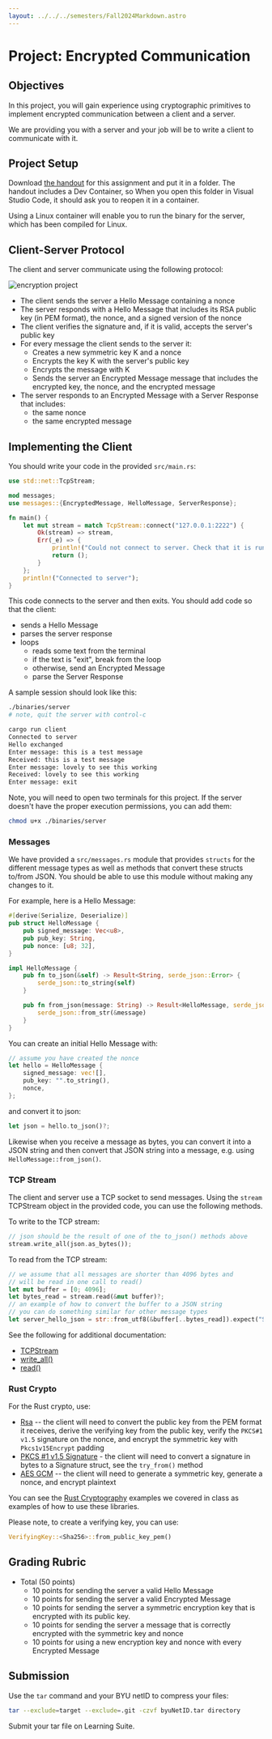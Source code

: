 ```yaml
---
layout: ../../../semesters/Fall2024Markdown.astro
---
```


# Project: Encrypted Communication

## Objectives

In this project, you will gain experience using cryptographic primitives to
implement encrypted communication between a client and a server.

We are providing you with a server and your job will be to write a client to
communicate with it.

## Project Setup

Download
[the handout](/code/encrypted-communication/v1/encrypted-communication.tgz) for
this assignment and put it in a folder. The handout includes a Dev Container, so
When you open this folder in Visual Studio Code, it should ask you to reopen it
in a container.

Using a Linux container will enable you to run the binary for the server, which
has been compiled for Linux.

## Client-Server Protocol

The client and server communicate using the following protocol:

![encryption project](/images/projects/encrypted-communication/v1/encrypted-communication-v1-protocol.png)

- The client sends the server a Hello Message containing a nonce
- The server responds with a Hello Message that includes its RSA public key (in
  PEM format), the nonce, and a signed version of the nonce
- The client verifies the signature and, if it is valid, accepts the server's
  public key
- For every message the client sends to the server it:
  - Creates a new symmetric key K and a nonce
  - Encrypts the key K with the server's public key
  - Encrypts the message with K
  - Sends the server an Encrypted Message message that includes the encrypted
    key, the nonce, and the encrypted message
- The server responds to an Encrypted Message with a Server Response that
  includes:
  - the same nonce
  - the same encrypted message

## Implementing the Client

You should write your code in the provided `src/main.rs`:

```rust
use std::net::TcpStream;

mod messages;
use messages::{EncryptedMessage, HelloMessage, ServerResponse};

fn main() {
    let mut stream = match TcpStream::connect("127.0.0.1:2222") {
        Ok(stream) => stream,
        Err(_e) => {
            println!("Could not connect to server. Check that it is running");
            return ();
        }
    };
    println!("Connected to server");
}
```

This code connects to the server and then exits. You should add code so that the
client:

- sends a Hello Message
- parses the server response
- loops
  - reads some text from the terminal
  - if the text is "exit", break from the loop
  - otherwise, send an Encrypted Message
  - parse the Server Response

A sample session should look like this:

```bash
./binaries/server
# note, quit the server with control-c
```

```bash
cargo run client
Connected to server
Hello exchanged
Enter message: this is a test message
Received: this is a test message
Enter message: lovely to see this working
Received: lovely to see this working
Enter message: exit
```

Note, you will need to open two terminals for this project. If the server
doesn't have the proper execution permissions, you can add them:

```bash
chmod u+x ./binaries/server
```

### Messages

We have provided a `src/messages.rs` module that provides `structs` for the
different message types as well as methods that convert these structs to/from
JSON. You should be able to use this module without making any changes to it.

For example, here is a Hello Message:

```rust
#[derive(Serialize, Deserialize)]
pub struct HelloMessage {
    pub signed_message: Vec<u8>,
    pub pub_key: String,
    pub nonce: [u8; 32],
}

impl HelloMessage {
    pub fn to_json(&self) -> Result<String, serde_json::Error> {
        serde_json::to_string(self)
    }

    pub fn from_json(message: String) -> Result<HelloMessage, serde_json::Error> {
        serde_json::from_str(&message)
    }
}
```

You can create an initial Hello Message with:

```rust
// assume you have created the nonce
let hello = HelloMessage {
    signed_message: vec![],
    pub_key: "".to_string(),
    nonce,
};
```

and convert it to json:

```rust
let json = hello.to_json()?;
```

Likewise when you receive a message as bytes, you can convert it into a JSON
string and then convert that JSON string into a message, e.g. using
`HelloMessage::from_json()`.

### TCP Stream

The client and server use a TCP socket to send messages. Using the `stream`
TCPStream object in the provided code, you can use the following methods.

To write to the TCP stream:

```rust
// json should be the result of one of the to_json() methods above
stream.write_all(json.as_bytes());
```

To read from the TCP stream:

```rust
// we assume that all messages are shorter than 4096 bytes and
// will be read in one call to read()
let mut buffer = [0; 4096];
let bytes_read = stream.read(&mut buffer)?;
// an example of how to convert the buffer to a JSON string
// you can do something similar for other message types
let server_hello_json = str::from_utf8(&buffer[..bytes_read]).expect("Server hello not in UTF8");
```

See the following for additional documentation:

- [TCPStream](https://doc.rust-lang.org/std/net/struct.TcpStream.html)
- [write_all()](https://doc.rust-lang.org/std/io/trait.Write.html#method.write_all)
- [read()](https://doc.rust-lang.org/std/io/trait.Read.html#tymethod.read)

### Rust Crypto

For the Rust crypto, use:

- [Rsa](https://docs.rs/rsa/latest/rsa/) -- the client will need to convert the
  public key from the PEM format it receives, derive the verifying key from the
  public key, verify the `PKCS#1 v1.5` signature on the nonce, and encrypt the
  symmetric key with `Pkcs1v15Encrypt` padding
- [PKCS #1 v1.5 Signature](https://docs.rs/rsa/latest/rsa/pkcs1v15/struct.Signature.html) -
  the client will need to convert a signature in bytes to a Signature struct,
  see the `try_from()` method
- [AES GCM](https://docs.rs/aes-gcm/latest/aes_gcm/) -- the client will need to
  generate a symmetric key, generate a nonce, and encrypt plaintext

You can see the
[Rust Cryptography](https://github.com/BYU-CS465/rust-cryptography) examples we
covered in class as examples of how to use these libraries.

Please note, to create a verifying key, you can use:

```rust
VerifyingKey::<Sha256>::from_public_key_pem()
```

## Grading Rubric

- Total (50 points)
  - 10 points for sending the server a valid Hello Message
  - 10 points for sending the server a valid Encrypted Message
  - 10 points for sending the server a symmetric encryption key that is
    encrypted with its public key.
  - 10 points for sending the server a message that is correctly encrypted with
    the symmetric key and nonce
  - 10 points for using a new encryption key and nonce with every Encrypted
    Message

## Submission

Use the `tar` command and your BYU netID to compress your files:

```bash
tar --exclude=target --exclude=.git -czvf byuNetID.tar directory
```

Submit your tar file on Learning Suite.

